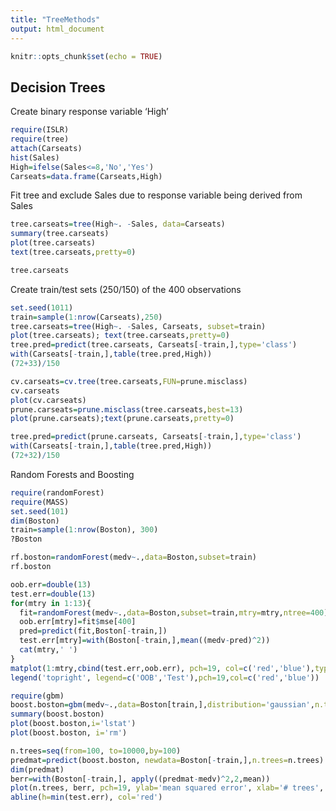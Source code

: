 ---
title: "TreeMethods"
output: html_document
---

```{r setup, include=FALSE}
knitr::opts_chunk$set(echo = TRUE)
```

## Decision Trees

Create binary response variable 'High'

```{r}
require(ISLR)
require(tree)
attach(Carseats)
hist(Sales)
High=ifelse(Sales<=8,'No','Yes')
Carseats=data.frame(Carseats,High)
```

Fit tree and exclude Sales due to response variable being derived from Sales

```{r}
tree.carseats=tree(High~. -Sales, data=Carseats)
summary(tree.carseats)
plot(tree.carseats)
text(tree.carseats,pretty=0)
```

```{r}
tree.carseats
```

Create train/test sets (250/150) of the 400 observations
```{r}
set.seed(1011)
train=sample(1:nrow(Carseats),250)
tree.carseats=tree(High~. -Sales, Carseats, subset=train)
plot(tree.carseats); text(tree.carseats,pretty=0)
tree.pred=predict(tree.carseats, Carseats[-train,],type='class')
with(Carseats[-train,],table(tree.pred,High))
(72+33)/150
```

```{r}
cv.carseats=cv.tree(tree.carseats,FUN=prune.misclass)
cv.carseats
plot(cv.carseats)
prune.carseats=prune.misclass(tree.carseats,best=13)
plot(prune.carseats);text(prune.carseats,pretty=0)
```

```{r}
tree.pred=predict(prune.carseats, Carseats[-train,],type='class')
with(Carseats[-train,],table(tree.pred,High))
(72+32)/150
```

Random Forests and Boosting

```{r}
require(randomForest)
require(MASS)
set.seed(101)
dim(Boston)
train=sample(1:nrow(Boston), 300)
?Boston
```

```{r}
rf.boston=randomForest(medv~.,data=Boston,subset=train)
rf.boston
```

```{r}
oob.err=double(13)
test.err=double(13)
for(mtry in 1:13){
  fit=randomForest(medv~.,data=Boston,subset=train,mtry=mtry,ntree=400)
  oob.err[mtry]=fit$mse[400]
  pred=predict(fit,Boston[-train,])
  test.err[mtry]=with(Boston[-train,],mean((medv-pred)^2))
  cat(mtry,' ')
}
matplot(1:mtry,cbind(test.err,oob.err), pch=19, col=c('red','blue'),type='b',ylab='Mean Squared Error')
legend('topright', legend=c('OOB','Test'),pch=19,col=c('red','blue'))
```

```{r}
require(gbm)
boost.boston=gbm(medv~.,data=Boston[train,],distribution='gaussian',n.trees=10000,shrinkage=0.01,interaction.depth=4)
summary(boost.boston)
plot(boost.boston,i='lstat')
plot(boost.boston, i='rm')
```

```{r}
n.trees=seq(from=100, to=10000,by=100)
predmat=predict(boost.boston, newdata=Boston[-train,],n.trees=n.trees)
dim(predmat)
berr=with(Boston[-train,], apply((predmat-medv)^2,2,mean))
plot(n.trees, berr, pch=19, ylab='mean squared error', xlab='# trees', main='Boosting Test Error')
abline(h=min(test.err), col='red')
```

```{r}

```

```{r}

```







